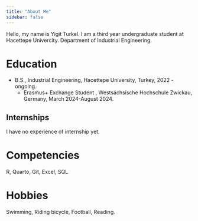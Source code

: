 ```yaml
---
title: "About Me"
sidebar: false 
---
```


Hello, my name is Yigit Turkel. I am a third year undergraduate student at Hacettepe Univercity. Department of Industrial Engineering.

# Education

-   B.S., Industrial Engineering, Hacettepe University, Turkey, 2022 - ongoing.
    -   Erasmus+ Exchange Student , Westsächsische Hochschule Zwickau, Germany, March 2024-August 2024.

## Internships

I have no experience of internship yet.

# Competencies

R, Quarto, Git, Excel, SQL

# Hobbies

Swimming, Riding bicycle, Football, Reading.
